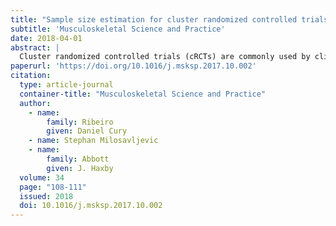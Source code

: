 ```yaml
---
title: "Sample size estimation for cluster randomized controlled trials"
subtitle: 'Musculoskeletal Science and Practice'
date: 2018-04-01
abstract: |
  Cluster randomized controlled trials (cRCTs) are commonly used by clinical researchers. The advantages of cRCTs include preventing treatment contamination, enhancing administrative efficiency, convenience, external validity, ethical considerations, and likelihood of increased compliance by participants. However, when designing a cRCT, clinical researchers are faced with challenges, such as cluster units that may not have an equal number of participants within each. In this Technical Note, we discuss approaches for estimating the sample size, while taking into account unequal cluster sizes, and strategies for optimizing the design of cluster trials.
paperurl: 'https://doi.org/10.1016/j.msksp.2017.10.002'
citation: 
  type: article-journal
  container-title: "Musculoskeletal Science and Practice"
  author:
    - name:
        family: Ribeiro
        given: Daniel Cury
    - name: Stephan Milosavljevic
    - name:
        family: Abbott
        given: J. Haxby
  volume: 34
  page: "108-111"
  issued: 2018
  doi: 10.1016/j.msksp.2017.10.002
---
```

